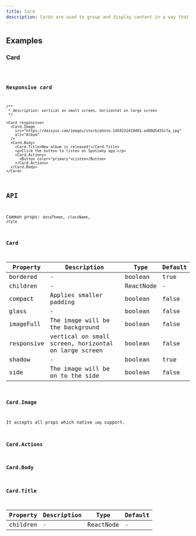 ```yaml
---
title: Card
description: Cards are used to group and display content in a way that is easily readable.
---
```


## Examples

### Card

<code src="./demo/basic.tsx" />

### Responsive card

```tsx live
/**
 * description: vertical on small screen, horizontal on large screen
 */

<Card responsive>
  <Card.Image
    src="https://daisyui.com/images/stock/photo-1494232410401-ad00d5433cfa.jpg"
    alt="Album"
  />
  <Card.Body>
    <Card.Title>New album is released!</Card.Title>
    <p>Click the button to listen on Spotiwhy app.</p>
    <Card.Actions>
      <Button color="primary">Listen</Button>
    </Card.Actions>
  </Card.Body>
</Card>
```

## API

Common props: `dataTheme`, `className`, `style`

### Card

| Property | Description | Type | Default |
| --- | --- | --- | --- |
| bordered | - | boolean | true |
| children | - | ReactNode | - |
| compact | Applies smaller padding | boolean | false |
| glass | - | boolean | false |
| imageFull | The image will be the background | boolean | false |
| responsive | vertical on small screen, horizontal on large screen | boolean | false |
| shadow | - | boolean | true |
| side | The image will be on to the side | boolean | false |

### Card.Image

It accepts all props which native `img` support.

### Card.Actions

### Card.Body

### Card.Title

| Property | Description | Type      | Default |
| -------- | ----------- | --------- | ------- |
| children | -           | ReactNode | -       |
